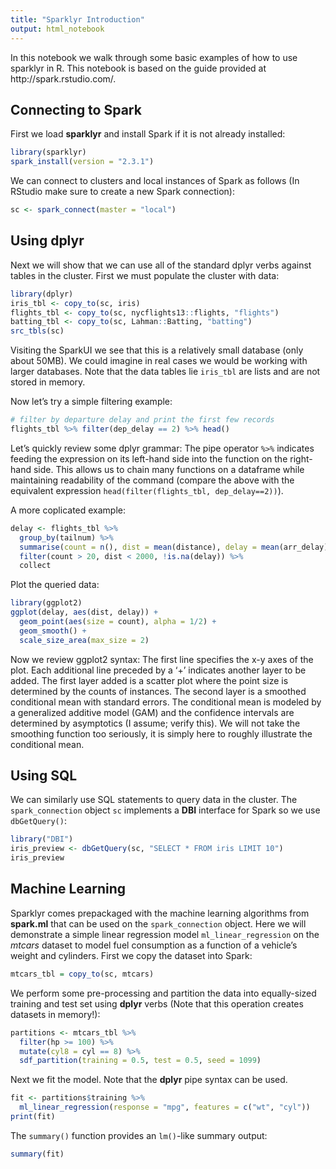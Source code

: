 ```yaml
---
title: "Sparklyr Introduction"
output: html_notebook
---
```


In this notebook we walk through some basic examples of how to use sparklyr in R. This notebook is based on the guide provided at http://spark.rstudio.com/. 

## Connecting to Spark
First we load **sparklyr** and install Spark if it is not already installed:
```r
library(sparklyr)
spark_install(version = "2.3.1")
```
We can connect to clusters and local instances of Spark as follows (In RStudio make sure to create a new Spark connection):
```r
sc <- spark_connect(master = "local")
```

## Using dplyr
Next we will show that we can use all of the standard dplyr verbs against tables in the cluster. First we must populate the cluster with data:
```r
library(dplyr)
iris_tbl <- copy_to(sc, iris)
flights_tbl <- copy_to(sc, nycflights13::flights, "flights")
batting_tbl <- copy_to(sc, Lahman::Batting, "batting")
src_tbls(sc)
```
Visiting the SparkUI we see that this is a relatively small database (only about 50MB). We could imagine in real cases we would be working with larger databases. Note that the data tables lie `iris_tbl` are lists and are not stored in memory.

Now let's try a simple filtering example:
```r
# filter by departure delay and print the first few records
flights_tbl %>% filter(dep_delay == 2) %>% head()
```
Let's quickly review some dplyr grammar: The pipe operator `%>%` indicates feeding the expression on its left-hand side into the function on the right-hand side. This allows us to chain many functions on a dataframe while maintaining readability of the command (compare the above with the equivalent expression `head(filter(flights_tbl, dep_delay==2))`).

A more coplicated example:
```r
delay <- flights_tbl %>% 
  group_by(tailnum) %>%
  summarise(count = n(), dist = mean(distance), delay = mean(arr_delay)) %>%
  filter(count > 20, dist < 2000, !is.na(delay)) %>%
  collect
```
Plot the queried data:
```r
library(ggplot2)
ggplot(delay, aes(dist, delay)) +
  geom_point(aes(size = count), alpha = 1/2) +
  geom_smooth() +
  scale_size_area(max_size = 2)
```
Now we review ggplot2 syntax: The first line specifies the x-y axes of the plot. Each additional line preceded by a '+' indicates another layer to be added. The first layer added is a scatter plot where the point size is determined by the counts of instances. The second layer is a smoothed conditional mean with standard errors. The conditional mean is modeled by a generalized additive model (GAM) and the confidence intervals are determined by asymptotics (I assume;  verify this). We will not take the smoothing function too seriously, it is simply here to roughly illustrate the conditional mean.

## Using SQL
We can similarly use SQL statements to query data in the cluster. The `spark_connection` object `sc` implements a **DBI** interface for Spark so we use `dbGetQuery()`:
```r
library("DBI")
iris_preview <- dbGetQuery(sc, "SELECT * FROM iris LIMIT 10")
iris_preview
```

## Machine Learning
Sparklyr comes prepackaged with the machine learning algorithms from **spark.ml** that can be used on the `spark_connection` object. Here we will demonstrate a simple linear regression model `ml_linear_regression` on the *mtcars* dataset to model fuel consumption as a function of a vehicle's weight and cylinders. First we copy the dataset into Spark:
```r
mtcars_tbl = copy_to(sc, mtcars)
```
We perform some pre-processing and partition the data into equally-sized training and test set using **dplyr** verbs (Note that this operation creates datasets in memory!):
```r
partitions <- mtcars_tbl %>%
  filter(hp >= 100) %>%
  mutate(cyl8 = cyl == 8) %>%
  sdf_partition(training = 0.5, test = 0.5, seed = 1099)
```
Next we fit the model. Note that the **dplyr** pipe syntax can be used.
```r
fit <- partitions$training %>%
  ml_linear_regression(response = "mpg", features = c("wt", "cyl"))
print(fit)
```
The `summary()` function provides an `lm()`-like summary output:
```r
summary(fit)
```